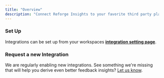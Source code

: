 ```yaml
---
title: "Overview"
description: "Connect Reforge Insights to your favorite third party platforms"
---
```


### Set Up

Integrations can be set up from your workspaces **[integration setting page](https://insights.reforge.com/w/default/settings/integrations/)**.

### Request a new Integration

We are regularly enabling new integrations. See something we're missing that will help you derive even better feedback insights? [Let us know](mailto:support@monterey.ai?subject=Integration+Request&body=Tell+us+more+about+the+integration+you+need).

